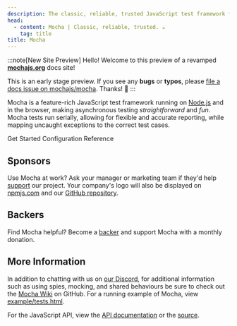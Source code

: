 ```yaml
---
description: The classic, reliable, trusted JavaScript test framework for Node.js & the Browser. ☕
head:
  - content: Mocha | Classic, reliable, trusted. ☕
    tag: title
title: Mocha
---
```




:::note[New Site Preview]
Hello!
Welcome to this preview of a revamped [**mochajs.org**](https://mochajs.org) docs site!

This is an early stage preview.
If you see any **bugs** or **typos**, please [file a docs issue on mochajs/mocha](https://github.com/mochajs/mocha/issues/new?template=02-documentation.yml).
Thanks!
🤎
:::

<Badges />

Mocha is a feature-rich JavaScript test framework running on [Node.js](https://nodejs.org) and in the browser, making asynchronous testing _straightforward_ and _fun_.
Mocha tests run serially, allowing for flexible and accurate reporting, while mapping uncaught exceptions to the correct test cases.

<LinkButton href="/next/getting-started">Get Started</LinkButton>
<LinkButton href="/next/running/configuring" variant="secondary">
  Configuration Reference
</LinkButton>

## Sponsors

Use Mocha at work?
Ask your manager or marketing team if they'd help [support](https://opencollective.com/mochajs#support) our project.
Your company's logo will also be displayed on [npmjs.com](http://npmjs.com/package/mocha) and our [GitHub repository](https://github.com/mochajs/mocha#sponsors).

<Supporters size="medium" data={supporters.sponsors} />

## Backers

Find Mocha helpful?
Become a [backer](https://opencollective.com/mochajs#support) and support Mocha with a monthly donation.

<Supporters size="small" data={supporters.backers} />

## More Information

In addition to chatting with us on [our Discord](https://discord.gg/KeDn2uXhER), for additional information such as using
spies, mocking, and shared behaviours be sure to check out the [Mocha Wiki](https://github.com/mochajs/mocha/wiki) on GitHub.
For a running example of Mocha, view [example/tests.html](example/tests.html).

For the JavaScript API, view the [API documentation](/api) or the [source](https://github.com/mochajs/mocha/blob/main/lib/mocha.js).

<ClientRedirects client:load />
